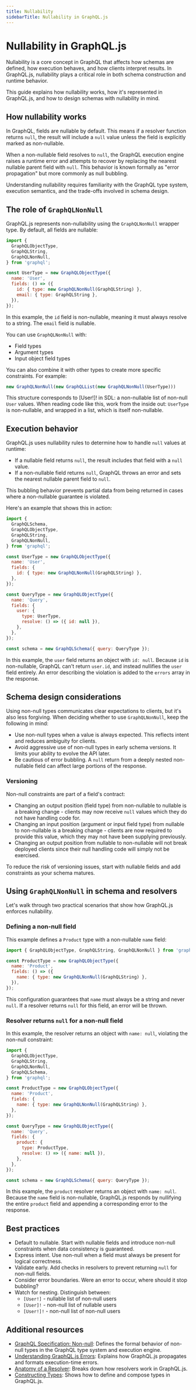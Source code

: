```yaml
---
title: Nullability
sidebarTitle: Nullability in GraphQL.js
---
```


# Nullability in GraphQL.js

Nullability is a core concept in GraphQL that affects how schemas are defined,
how execution behaves, and how clients interpret results. In GraphQL.js,
nullability plays a critical role in both schema construction and
runtime behavior.

This guide explains how nullability works, how it's represented in GraphQL.js,
and how to design schemas with nullability in mind.

## How nullability works

In GraphQL, fields are nullable by default. This means if a resolver function
returns `null`, the result will include a `null` value unless the field is
explicitly marked as non-nullable. 

When a non-nullable field resolves to `null`, the GraphQL execution engine 
raises a runtime error and attempts to recover by replacing the nearest 
nullable parent field with `null`. This behavior is known formally as "error
propagation" but more commonly as null bubbling.

Understanding nullability requires familiarity with the GraphQL type system,
execution semantics, and the trade-offs involved in schema design.

## The role of `GraphQLNonNull`

GraphQL.js represents non-nullability using the `GraphQLNonNull` wrapper type.
By default, all fields are nullable:

```js
import {
  GraphQLObjectType,
  GraphQLString,
  GraphQLNonNull,
} from 'graphql';

const UserType = new GraphQLObjectType({
  name: 'User',
  fields: () => ({
    id: { type: new GraphQLNonNull(GraphQLString) },
    email: { type: GraphQLString },
  }),
});
```

In this example, the `id` field is non-nullable, meaning it must always
resolve to a string. The `email` field is nullable.

You can use `GraphQLNonNull` with:

- Field types
- Argument types
- Input object field types

You can also combine it with other types to create more
specific constraints. For example:

```js
new GraphQLNonNull(new GraphQLList(new GraphQLNonNull(UserType)))
```

This structure corresponds to [User!]! in SDL: a non-nullable list of non-null
`User` values. When reading code like this, work from the inside out: `UserType`
is non-nullable, and wrapped in a list, which is itself non-nullable.

## Execution behavior

GraphQL.js uses nullability rules to determine how to handle `null` values
at runtime:

- If a nullable field returns `null`, the result includes that field with
a `null` value.
- If a non-nullable field returns `null`, GraphQL throws an error and
sets the nearest nullable parent field to `null`.

This bubbling behavior prevents partial data from being returned in cases where
a non-nullable guarantee is violated.

Here's an example that shows this in action:

```js
import {
  GraphQLSchema,
  GraphQLObjectType,
  GraphQLString,
  GraphQLNonNull,
} from 'graphql';

const UserType = new GraphQLObjectType({
  name: 'User',
  fields: {
    id: { type: new GraphQLNonNull(GraphQLString) },
  },
});

const QueryType = new GraphQLObjectType({
  name: 'Query',
  fields: {
    user: {
      type: UserType,
      resolve: () => ({ id: null }),
    },
  },
});

const schema = new GraphQLSchema({ query: QueryType });
```

In this example, the `user` field returns an object with `id: null`.
Because `id` is non-nullable, GraphQL can't return `user.id`, and instead
nullifies the `user` field entirely. An error describing the violation is
added to the `errors` array in the response.

## Schema design considerations

Using non-null types communicates clear expectations to clients, but it's
also less forgiving. When deciding whether to use `GraphQLNonNull`, keep
the following in mind:

- Use non-null types when a value is always expected. This reflects intent
and reduces ambiguity for clients.
- Avoid aggressive use of non-null types in early schema versions. It limits
your ability to evolve the API later.
- Be cautious of error bubbling. A `null` return from a deeply nested non-nullable
field can affect large portions of the response.

### Versioning

Non-null constraints are part of a field's contract:

- Changing an output position (field type) from non-nullable to nullable is a
  breaking change - clients may now receive `null` values which they do not have
  handling code for.
- Changing an input position (argument or input field type) from nullable to
  non-nullable is a breaking change - clients are now required to provide this
  value, which they may not have been supplying previously.
- Changing an output position from nullable to non-nullable will not break
  deployed clients since their null handling code will simply not be exercised.

To reduce the risk of versioning issues, start with nullable fields and add
constraints as your schema matures.

## Using `GraphQLNonNull` in schema and resolvers

Let's walk through two practical scenarios that show how GraphQL.js enforces
nullability.

### Defining a non-null field

This example defines a `Product` type with a non-nullable `name` field:

```js
import { GraphQLObjectType, GraphQLString, GraphQLNonNull } from 'graphql';

const ProductType = new GraphQLObjectType({
  name: 'Product',
  fields: () => ({
    name: { type: new GraphQLNonNull(GraphQLString) },
  }),
});
```

This configuration guarantees that `name` must always be a string
and never `null`. If a resolver returns `null` for this field, an
error will be thrown.

### Resolver returns `null` for a non-null field

In this example, the resolver returns an object with `name: null`, violating
the non-null constraint:

```js
import {
  GraphQLObjectType,
  GraphQLString,
  GraphQLNonNull,
  GraphQLSchema,
} from 'graphql';

const ProductType = new GraphQLObjectType({
  name: 'Product',
  fields: {
    name: { type: new GraphQLNonNull(GraphQLString) },
  },
});

const QueryType = new GraphQLObjectType({
  name: 'Query',
  fields: {
    product: {
      type: ProductType,
      resolve: () => ({ name: null }),
    },
  },
});

const schema = new GraphQLSchema({ query: QueryType });
```

In this example, the `product` resolver returns an object with `name: null`.
Because the `name` field is non-nullable, GraphQL.js responds by
nullifying the entire `product` field and appending a 
corresponding error to the response.

## Best practices

- Default to nullable. Start with nullable fields and introduce non-null
constraints when data consistency is guaranteed.
- Express intent. Use non-null when a field must always be present for logical
correctness.
- Validate early. Add checks in resolvers to prevent returning `null` for
non-null fields.
- Consider error boundaries. Were an error to occur, where should it stop
  bubbling?
- Watch for nesting. Distinguish between:
    - `[User!]` - nullable list of non-null users
    - `[User]!` - non-null list of nullable users
    - `[User!]!` - non-null list of non-null users

## Additional resources

- [GraphQL Specification: Non-null](https://spec.graphql.org/draft/#sec-Non-Null):
Defines the formal behavior of non-null types in the GraphQL type system and
execution engine.
- [Understanding GraphQL.js Errors](website/pages/docs/graphql-errors.mdx): Explains
how GraphQL.js propagates and formats execution-time errors.
- [Anatomy of a Resolver](website/pages/docs/resolver-anatomy.mdx): Breaks down
how resolvers work in GraphQL.js.
- [Constructing Types](website/pages/docs/constructing-types.mdx): Shows how
to define and compose types in GraphQL.js.

